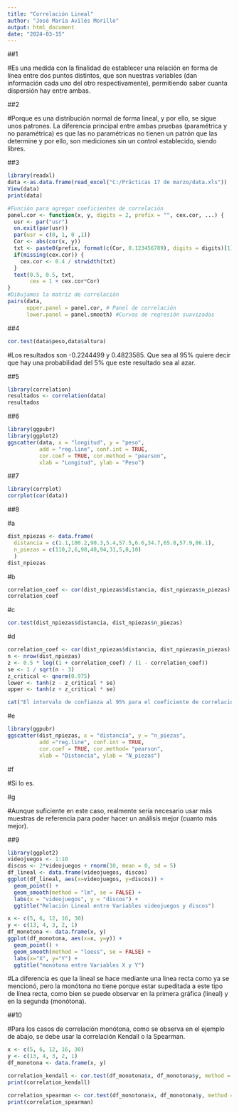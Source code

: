 ---
title: "Correlación Lineal"
author: "José María Avilés Morillo"
output: html_document
date: "2024-03-15"
---

##1

#Es una medida con la finalidad de establecer una relación en forma de línea entre dos puntos distintos, que son nuestras variables (dan información cada uno del otro respectivamente), permitiendo saber cuanta dispersión hay entre ambas. 

##2

#Porque es una distribución normal de forma lineal, y por ello, se sigue unos patrones. La diferencia principal entre ambas pruebas (paramétrica y no paramétrica) es que las no paramétricas no tienen un patrón que las determine y por ello, son mediciones sin un control establecido, siendo libres.

##3

```{r echo=TRUE}

library(readxl)
data <-as.data.frame(read_excel("C:/Prácticas 17 de marzo/data.xls"))
View(data)
print(data)

```

```{r}
#Función para agregar coeficientes de correlación
panel.cor <- function(x, y, digits = 2, prefix = "", cex.cor, ...) {
  usr <- par("usr")
  on.exit(par(usr))
  par(usr = c(0, 1, 0 ,1))
  Cor <- abs(cor(x, y)) 
  txt <- paste0(prefix, format(c(Cor, 0.123456789), digits = digits)[1])
  if(missing(cex.cor)) {
    cex.cor <- 0.4 / strwidth(txt)
  }
  text(0.5, 0.5, txt,
       cex = 1 + cex.cor*Cor)
}
#Dibujamos la matriz de correlación
pairs(data,
      upper.panel = panel.cor, # Panel de correlación
      lower.panel = panel.smooth) #Curvas de regresión suavizadas
```

##4

```{r echo=TRUE}
cor.test(data$peso,data$altura)
```

#Los resultados son -0.2244499 y 0.4823585. Que sea al 95% quiere decir que hay una probabilidad del 5% que este resultado sea al azar.

##5

```{r, warning = FALSE}
library(correlation)
resultados <- correlation(data)
resultados
```

##6

```{r, echo = TRUE}
library(ggpubr)
library(ggplot2)
ggscatter(data, x = "longitud", y = "peso",
          add = "reg.line", conf.int = TRUE,
          cor.coef = TRUE, cor.method = "pearson",
          xlab = "Longitud", ylab = "Peso")
```

##7

```{r echo=TRUE}

library(corrplot)
corrplot(cor(data))

```

##8

#a

```{r echo=TRUE}

dist_npiezas <- data.frame(
  distancia = c(1.1,100.2,90.3,5.4,57.5,6.6,34.7,65.8,57.9,86.1),
  n_piezas = c(110,2,6,98,40,94,31,5,8,10)
  )
dist_npiezas

```

#b

```{r echo=TRUE}

correlation_coef <- cor(dist_npiezas$distancia, dist_npiezas$n_piezas)
correlation_coef

```

#c

```{r echo=TRUE}

cor.test(dist_npiezas$distancia, dist_npiezas$n_piezas)

```

#d

```{r echo=TRUE}

correlation_coef <- cor(dist_npiezas$distancia, dist_npiezas$n_piezas)
n <- nrow(dist_npiezas)
z <- 0.5 * log((1 + correlation_coef) / (1 - correlation_coef))
se <- 1 / sqrt(n - 3)
z_critical <- qnorm(0.975)
lower <- tanh(z - z_critical * se)
upper <- tanh(z + z_critical * se)

cat("El intervalo de confianza al 95% para el coeficiente de correlación es: [", lower, ", ", upper, "]\n")

```

#e

```{r echo=TRUE}

library(ggpubr)
ggscatter(dist_npiezas, x = "distancia", y = "n_piezas",
          add ="reg.line", conf.int = TRUE,
          cor.coef = TRUE, cor.method= "pearson",
          xlab = "Distancia", ylab = "N_piezas")
```

#f

#Si lo es.

#g

#Aunque suficiente en este caso, realmente sería necesario usar más muestras de referencia para poder hacer un análisis mejor (cuanto más mejor).

##9


```{r echo= TRUE}

library(ggplot2)
videojuegos <- 1:10
discos <- 2*videojuegos + rnorm(10, mean = 0, sd = 5)
df_lineal <- data.frame(videojuegos, discos)
ggplot(df_lineal, aes(x=videojuegos, y=discos)) +
  geom_point() + 
  geom_smooth(method = "lm", se = FALSE) +
  labs(x = "videojuegos", y = "discos") +
  ggtitle("Relación Lineal entre Variables videojuegos y discos")

```

```{r echo=TRUE}

x <- c(5, 6, 12, 16, 30)
y <- c(13, 4, 3, 2, 1)
df_monotona <- data.frame(x, y)
ggplot(df_monotona, aes(x=x, y=y)) +
  geom_point() +
  geom_smooth(method = "loess", se = FALSE) +
  labs(x="X", y="Y") +
  ggtitle("monótona entre Variables X y Y")

```
#La diferencia es que la lineal se hace mediante una linea recta como ya se mencionó, pero la monótona no tiene porque estar supeditada a este tipo de línea recta, como bien se puede observar en la primera gráfica (lineal) y en la segunda (monótona).

##10

#Para los casos de correlación monótona, como se observa en el ejemplo de abajo, se debe usar la correlación Kendall o la Spearman.

```{r echo=TRUE}

x <- c(5, 6, 12, 16, 30)
y <- c(13, 4, 3, 2, 1)
df_monotona <- data.frame(x, y)

correlation_kendall <- cor.test(df_monotona$x, df_monotona$y, method = "kendall")
print(correlation_kendall)

correlation_spearman <- cor.test(df_monotona$x, df_monotona$y, method = "spearman")
print(correlation_spearman)

```
